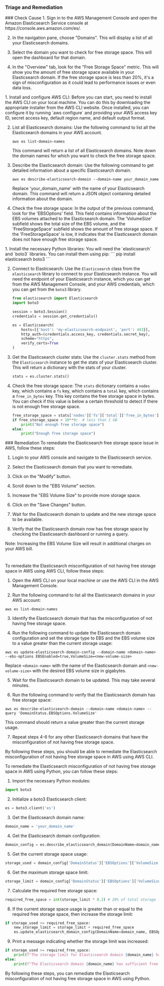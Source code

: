 
### Triage and Remediation
<Tabs>

<Tab title='Cause'>
### Check Cause
<AccordionGroup>
<Accordion title='Using Console' defaultOpen='true'>
1. Sign in to the AWS Management Console and open the Amazon Elasticsearch Service console at https://console.aws.amazon.com/es/.

2. In the navigation pane, choose "Domains". This will display a list of all your Elasticsearch domains.

3. Select the domain you want to check for free storage space. This will open the dashboard for that domain.

4. In the "Overview" tab, look for the "Free Storage Space" metric. This will show you the amount of free storage space available in your Elasticsearch domain. If the free storage space is less than 20%, it's a sign of misconfiguration as it could lead to performance issues or even data loss.
</Accordion>

<Accordion title='Using CLI'>
1. Install and configure AWS CLI: Before you can start, you need to install the AWS CLI on your local machine. You can do this by downloading the appropriate installer from the AWS CLI website. Once installed, you can configure it by running `aws configure` and providing your AWS access key ID, secret access key, default region name, and default output format.

2. List all Elasticsearch domains: Use the following command to list all the Elasticsearch domains in your AWS account.

   ```
   aws es list-domain-names
   ```

   This command will return a list of all Elasticsearch domains. Note down the domain names for which you want to check the free storage space.

3. Describe the Elasticsearch domain: Use the following command to get detailed information about a specific Elasticsearch domain.

   ```
   aws es describe-elasticsearch-domain --domain-name your_domain_name
   ```

   Replace 'your_domain_name' with the name of your Elasticsearch domain. This command will return a JSON object containing detailed information about the domain.

4. Check the free storage space: In the output of the previous command, look for the 'EBSOptions' field. This field contains information about the EBS volumes attached to the Elasticsearch domain. The 'VolumeSize' subfield shows the total size of the EBS volume, and the 'FreeStorageSpace' subfield shows the amount of free storage space. If the 'FreeStorageSpace' is low, it indicates that the Elasticsearch domain does not have enough free storage space.
</Accordion>

<Accordion title='Using Python'>
1. Install the necessary Python libraries:
   You will need the `elasticsearch` and `boto3` libraries. You can install them using pip:
   ```
   pip install elasticsearch boto3
   ```

2. Connect to Elasticsearch:
   Use the `Elasticsearch` class from the `elasticsearch` library to connect to your Elasticsearch instance. You will need the endpoint of your Elasticsearch instance, which you can get from the AWS Management Console, and your AWS credentials, which you can get from the `boto3` library.
   ```python
   from elasticsearch import Elasticsearch
   import boto3

   session = boto3.Session()
   credentials = session.get_credentials()

   es = Elasticsearch(
       hosts=[{'host': 'my-elasticsearch-endpoint', 'port': 443}],
       http_auth=(credentials.access_key, credentials.secret_key),
       scheme="https",
       verify_certs=True
   )
   ```

3. Get the Elasticsearch cluster stats:
   Use the `cluster.stats` method from the `Elasticsearch` instance to get the stats of your Elasticsearch cluster. This will return a dictionary with the stats of your cluster.
   ```python
   stats = es.cluster.stats()
   ```

4. Check the free storage space:
   The `stats` dictionary contains a `nodes` key, which contains a `fs` key, which contains a `total` key, which contains a `free_in_bytes` key. This key contains the free storage space in bytes. You can check if this value is below a certain threshold to detect if there is not enough free storage space.
   ```python
   free_storage_space = stats['nodes']['fs']['total']['free_in_bytes']
   if free_storage_space < 10**9:  # less than 1 GB
       print("Not enough free storage space")
   else:
       print("Enough free storage space")
   ```
</Accordion>

</AccordionGroup>
</Tab>
<Tab title='Remediation'>
### Remediation

<AccordionGroup>
<Accordion title='Using Console' defaultOpen='true'>
To remediate the Elasticsearch free storage space issue in AWS, follow these steps:

1. Login to your AWS console and navigate to the Elasticsearch service.

2. Select the Elasticsearch domain that you want to remediate.

3. Click on the "Modify" button.

4. Scroll down to the "EBS Volume" section.

5. Increase the "EBS Volume Size" to provide more storage space.

6. Click on the "Save Changes" button.

7. Wait for the Elasticsearch domain to update and the new storage space to be available.

8. Verify that the Elasticsearch domain now has free storage space by checking the Elasticsearch dashboard or running a query.

Note: Increasing the EBS Volume Size will result in additional charges on your AWS bill.

#
</Accordion>

<Accordion title='Using CLI'>
To remediate the Elasticsearch misconfiguration of not having free storage space in AWS using AWS CLI, follow these steps:

1. Open the AWS CLI on your local machine or use the AWS CLI in the AWS Management Console.

2. Run the following command to list all the Elasticsearch domains in your AWS account:

```
aws es list-domain-names
```

3. Identify the Elasticsearch domain that has the misconfiguration of not having free storage space.

4. Run the following command to update the Elasticsearch domain configuration and set the storage type to EBS and the EBS volume size to a value greater than the current storage usage:

```
aws es update-elasticsearch-domain-config --domain-name <domain-name> --ebs-options EBSEnabled=true,VolumeSize=<new-volume-size>
```

Replace `<domain-name>` with the name of the Elasticsearch domain and `<new-volume-size>` with the desired EBS volume size in gigabytes.

5. Wait for the Elasticsearch domain to be updated. This may take several minutes.

6. Run the following command to verify that the Elasticsearch domain has free storage space:

```
aws es describe-elasticsearch-domain --domain-name <domain-name> --query 'DomainStatus.EBSOptions.VolumeSize'
```

This command should return a value greater than the current storage usage.

7. Repeat steps 4-6 for any other Elasticsearch domains that have the misconfiguration of not having free storage space.

By following these steps, you should be able to remediate the Elasticsearch misconfiguration of not having free storage space in AWS using AWS CLI.
</Accordion>

<Accordion title='Using Python'>
To remediate the Elasticsearch misconfiguration of not having free storage space in AWS using Python, you can follow these steps:

1. Import the necessary Python modules:

```python
import boto3
```

2. Initialize a boto3 Elasticsearch client:

```python
es = boto3.client('es')
```

3. Get the Elasticsearch domain name:

```python
domain_name = 'your_domain_name'
```

4. Get the Elasticsearch domain configuration:

```python
domain_config = es.describe_elasticsearch_domain(DomainName=domain_name)
```

5. Get the current storage space usage:

```python
storage_used = domain_config['DomainStatus']['EBSOptions']['VolumeSize'] - domain_config['DomainStatus']['EBSOptions']['FreeSpace']
```

6. Get the maximum storage space limit:

```python
storage_limit = domain_config['DomainStatus']['EBSOptions']['VolumeSize']
```

7. Calculate the required free storage space:

```python
required_free_space = int(storage_limit * 0.2) # 20% of total storage limit
```

8. If the current storage space usage is greater than or equal to the required free storage space, then increase the storage limit:

```python
if storage_used >= required_free_space:
    new_storage_limit = storage_limit + required_free_space
    es.update_elasticsearch_domain_config(DomainName=domain_name, EBSOptions={'EBSEnabled': True, 'VolumeSize': new_storage_limit})
```

9. Print a message indicating whether the storage limit was increased:

```python
if storage_used >= required_free_space:
    print(f"The storage limit for Elasticsearch domain {domain_name} has been increased to {new_storage_limit} GB.")
else:
    print(f"The Elasticsearch domain {domain_name} has sufficient free storage space.")
```

By following these steps, you can remediate the Elasticsearch misconfiguration of not having free storage space in AWS using Python.
</Accordion>

</AccordionGroup>
</Tab>
</Tabs>

